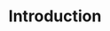 ---
title: "Introduction"
description: "Welcome to Niles!  
We’re thrilled to have you on board.  

Whether you’re just starting out or ready to bring your boldest ideas to life, Niles has you covered. From quick start guides and prompting tips to full walkthroughs on managing your database, securing your app, building backend logic, and adding custom integrations, everything is here.  

Take things at your own pace, then jump back into Niles to start building in minutes. We can’t wait to see what you create."
mode: "wide"
---